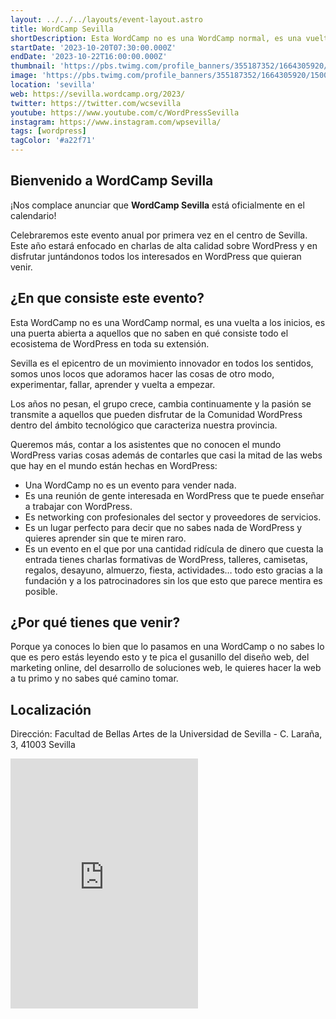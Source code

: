 ```yaml
---
layout: ../../../layouts/event-layout.astro
title: WordCamp Sevilla
shortDescription: Esta WordCamp no es una WordCamp normal, es una vuelta a los inicios, es una puerta abierta a aquellos que no saben en qué consiste todo el ecosistema de WordPress en toda su extensión.
startDate: '2023-10-20T07:30:00.000Z'
endDate: '2023-10-22T16:00:00.000Z'
thumbnail: 'https://pbs.twimg.com/profile_banners/355187352/1664305920/1500x500'
image: 'https://pbs.twimg.com/profile_banners/355187352/1664305920/1500x500'
location: 'sevilla'
web: https://sevilla.wordcamp.org/2023/
twitter: https://twitter.com/wcsevilla
youtube: https://www.youtube.com/c/WordPressSevilla
instagram: https://www.instagram.com/wpsevilla/
tags: [wordpress]
tagColor: '#a22f71'
---
```


## Bienvenido a WordCamp Sevilla

¡Nos complace anunciar que **WordCamp Sevilla** está oficialmente en el calendario!

Celebraremos este evento anual por primera vez en el centro de Sevilla. Este año estará enfocado en charlas de alta calidad sobre WordPress y en disfrutar juntándonos todos los interesados en WordPress que quieran venir.

## ¿En que consiste este evento?

Esta WordCamp no es una WordCamp normal, es una vuelta a los inicios, es una puerta abierta a aquellos que no saben en qué consiste todo el ecosistema de WordPress en toda su extensión.

Sevilla es el epicentro de un movimiento innovador en todos los sentidos, somos unos locos que adoramos hacer las cosas de otro modo, experimentar, fallar, aprender y vuelta a empezar.

Los años no pesan, el grupo crece, cambia continuamente y la pasión se transmite a aquellos que pueden disfrutar de la Comunidad WordPress dentro del ámbito tecnológico que caracteriza nuestra provincia.

Queremos más, contar a los asistentes que no conocen el mundo WordPress varias cosas además de contarles que casi la mitad de las webs que hay en el mundo están hechas en WordPress:

- Una WordCamp no es un evento para vender nada.
- Es una reunión de gente interesada en WordPress que te puede enseñar a trabajar con WordPress.
- Es networking con profesionales del sector y proveedores de servicios.
- Es un lugar perfecto para decir que no sabes nada de WordPress y quieres aprender sin que te miren raro.
- Es un evento en el que por una cantidad ridícula de dinero que cuesta la entrada tienes charlas formativas de WordPress, talleres, camisetas, regalos, desayuno, almuerzo, fiesta, actividades… todo esto gracias a la fundación y a los patrocinadores sin los que esto que parece mentira es posible.

## ¿Por qué tienes que venir?

Porque ya conoces lo bien que lo pasamos en una WordCamp o no sabes lo que es pero estás leyendo esto y te pica el gusanillo del diseño web, del marketing online, del desarrollo de soluciones web, le quieres hacer la web a tu primo y no sabes qué camino tomar.

## Localización

Dirección: Facultad de Bellas Artes de la Universidad de Sevilla - C. Laraña, 3, 41003 Sevilla

<iframe
  className="mt-4 w-full"
  height="400"
  src="https://www.google.com/maps/embed?pb=!1m18!1m12!1m3!1d3169.879589069664!2d-5.995349684218367!3d37.39267977983071!2m3!1f0!2f0!3f0!3m2!1i1024!2i768!4f13.1!3m3!1m2!1s0xd126c0568de6f9f%3A0xb599ab0ded389812!2sFacultad%20de%20Bellas%20Artes%20(BBAA)%20-%20Universidad%20de%20Sevilla!5e0!3m2!1ses!2ses!4v1678168767004!5m2!1ses!2ses"
  aria-label="Facultad de Bellas Artes de la Universidad de Sevilla - C. Laraña, 3, 41003 Sevilla"
  style="border:0;"
  allowfullscreen=""
  loading="lazy"
  referrerpolicy="no-referrer-when-downgrade"
></iframe>
